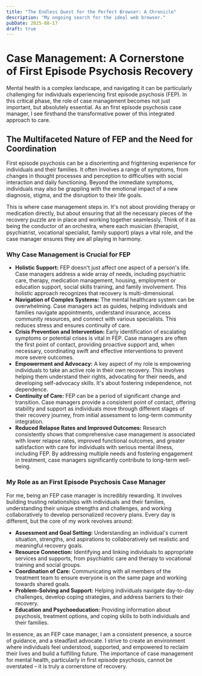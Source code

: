 ```yaml
---
title: "The Endless Quest for the Perfect Browser: A Chronicle"
description: "My ongoing search for the ideal web browser."
pubDate: 2025-08-17
draft: true
---
```


# Case Management: A Cornerstone of First Episode Psychosis Recovery

Mental health is a complex landscape, and navigating it can be particularly challenging for individuals experiencing first episode psychosis (FEP). In this critical phase, the role of case management becomes not just important, but absolutely essential. As an first episode psychosis case manager, I see firsthand the transformative power of this integrated approach to care.

## The Multifaceted Nature of FEP and the Need for Coordination

First episode psychosis can be a disorienting and frightening experience for individuals and their families. It often involves a range of symptoms, from changes in thought processes and perception to difficulties with social interaction and daily functioning. Beyond the immediate symptoms, individuals may also be grappling with the emotional impact of a new diagnosis, stigma, and the disruption to their life goals.

This is where case management steps in. It's not about providing therapy or medication directly, but about ensuring that all the necessary pieces of the recovery puzzle are in place and working together seamlessly. Think of it as being the conductor of an orchestra, where each musician (therapist, psychiatrist, vocational specialist, family support) plays a vital role, and the case manager ensures they are all playing in harmony.

### Why Case Management is Crucial for FEP

* **Holistic Support:** FEP doesn't just affect one aspect of a person's life. Case managers address a wide array of needs, including psychiatric care, therapy, medication management, housing, employment or education support, social skills training, and family involvement. This holistic approach recognizes that recovery is multi-dimensional.
* **Navigation of Complex Systems:** The mental healthcare system can be overwhelming. Case managers act as guides, helping individuals and families navigate appointments, understand insurance, access community resources, and connect with various specialists. This reduces stress and ensures continuity of care.
* **Crisis Prevention and Intervention:** Early identification of escalating symptoms or potential crises is vital in FEP. Case managers are often the first point of contact, providing proactive support and, when necessary, coordinating swift and effective interventions to prevent more severe outcomes.
* **Empowerment and Advocacy:** A key aspect of my role is empowering individuals to take an active role in their own recovery. This involves helping them understand their rights, advocating for their needs, and developing self-advocacy skills. It's about fostering independence, not dependence.
* **Continuity of Care:** FEP can be a period of significant change and transition. Case managers provide a consistent point of contact, offering stability and support as individuals move through different stages of their recovery journey, from initial assessment to long-term community integration.
* **Reduced Relapse Rates and Improved Outcomes:** Research consistently shows that comprehensive case management is associated with lower relapse rates, improved functional outcomes, and greater satisfaction with care for individuals with serious mental illness, including FEP. By addressing multiple needs and fostering engagement in treatment, case managers significantly contribute to long-term well-being.

### My Role as an First Episode Psychosis Case Manager

For me, being an FEP case manager is incredibly rewarding. It involves building trusting relationships with individuals and their families, understanding their unique strengths and challenges, and working collaboratively to develop personalized recovery plans. Every day is different, but the core of my work revolves around:

* **Assessment and Goal Setting:** Understanding an individual's current situation, strengths, and aspirations to collaboratively set realistic and meaningful recovery goals.
* **Resource Connection:** Identifying and linking individuals to appropriate services and supports, from psychiatric care and therapy to vocational training and social groups.
* **Coordination of Care:** Communicating with all members of the treatment team to ensure everyone is on the same page and working towards shared goals.
* **Problem-Solving and Support:** Helping individuals navigate day-to-day challenges, develop coping strategies, and address barriers to their recovery.
* **Education and Psychoeducation:** Providing information about psychosis, treatment options, and coping skills to both individuals and their families.

In essence, as an FEP case manager, I am a consistent presence, a source of guidance, and a steadfast advocate. I strive to create an environment where individuals feel understood, supported, and empowered to reclaim their lives and build a fulfilling future. The importance of case management for mental health, particularly in first episode psychosis, cannot be overstated – it is truly a cornerstone of recovery.
